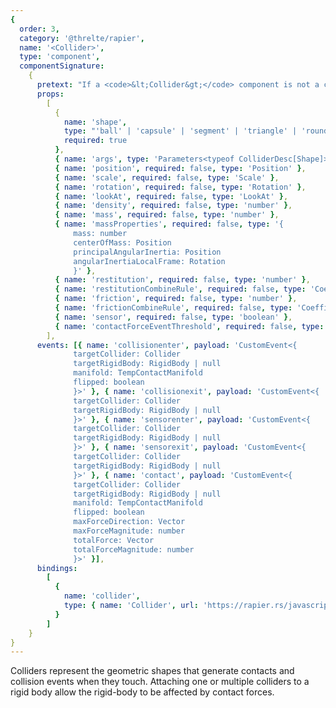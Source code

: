 ```yaml
---
{
  order: 3,
  category: '@threlte/rapier',
  name: '<Collider>',
  type: 'component',
  componentSignature:
    {
      pretext: "If a <code>&lt;Collider&gt;</code> component is not a child of a <code>&lt;RigidBody&gt;</code> component, the transform properties are reactive.<br /><br />If you don't provide any of the properties <code>density</code>, <code>mass</code> or <code>massProperties</code>, Rapier will figure that out for you.<br /><br />You can provide either a property <code>density</code>, <code>mass</code> <strong>or</strong> <code>massProperties</code>.",
      props:
        [
          {
            name: 'shape',
            type: "'ball' | 'capsule' | 'segment' | 'triangle' | 'roundTriangle' | 'polyline' | 'trimesh' | 'cuboid' | 'roundCuboid' | 'heightfield' | 'cylinder' | 'roundCylinder' | 'cone' | 'roundCone' | 'convexHull' | 'convexMesh' | 'roundConvexHull' | 'roundConvexMesh'",
            required: true
          },
          { name: 'args', type: 'Parameters<typeof ColliderDesc[Shape]>', required: true },
          { name: 'position', required: false, type: 'Position' },
          { name: 'scale', required: false, type: 'Scale' },
          { name: 'rotation', required: false, type: 'Rotation' },
          { name: 'lookAt', required: false, type: 'LookAt' },
          { name: 'density', required: false, type: 'number' },
          { name: 'mass', required: false, type: 'number' },
          { name: 'massProperties', required: false, type: '{
              mass: number
              centerOfMass: Position
              principalAngularInertia: Position
              angularInertiaLocalFrame: Rotation
              }' },
          { name: 'restitution', required: false, type: 'number' },
          { name: 'restitutionCombineRule', required: false, type: 'CoefficientCombineRule' },
          { name: 'friction', required: false, type: 'number' },
          { name: 'frictionCombineRule', required: false, type: 'CoefficientCombineRule' },
          { name: 'sensor', required: false, type: 'boolean' },
          { name: 'contactForceEventThreshold', required: false, type: 'number' }
        ],
      events: [{ name: 'collisionenter', payload: 'CustomEvent<{
              targetCollider: Collider
              targetRigidBody: RigidBody | null
              manifold: TempContactManifold
              flipped: boolean
              }>' }, { name: 'collisionexit', payload: 'CustomEvent<{
              targetCollider: Collider
              targetRigidBody: RigidBody | null
              }>' }, { name: 'sensorenter', payload: 'CustomEvent<{
              targetCollider: Collider
              targetRigidBody: RigidBody | null
              }>' }, { name: 'sensorexit', payload: 'CustomEvent<{
              targetCollider: Collider
              targetRigidBody: RigidBody | null
              }>' }, { name: 'contact', payload: 'CustomEvent<{
              targetCollider: Collider
              targetRigidBody: RigidBody | null
              manifold: TempContactManifold
              flipped: boolean
              maxForceDirection: Vector
              maxForceMagnitude: number
              totalForce: Vector
              totalForceMagnitude: number
              }>' }],
      bindings:
        [
          {
            name: 'collider',
            type: { name: 'Collider', url: 'https://rapier.rs/javascript3d/classes/Collider.html' }
          }
        ]
    }
}
---
```


Colliders represent the geometric shapes that generate contacts and collision events when they touch. Attaching one or multiple colliders to a rigid body allow the rigid-body to be affected by contact forces.

<Example path="rapier/collider" />
